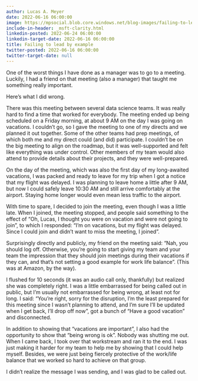 ```yaml
---
author: Lucas A. Meyer
date: 2022-06-16 06:00:00
image: https://mpsocial.blob.core.windows.net/blog-images/failing-to-lead.jpg
include-in-header: _msft-clarity.html
linkedin-posted: 2022-06-24 06:00:00
linkedin-target-date: 2022-06-16 06:00:00
title: Failing to lead by example
twitter-posted: 2022-06-16 06:00:00
twitter-target-date: null
---
```


One of the worst things I have done as a manager was to go to a meeting. Luckily, I had a friend on that meeting (also a manager) that taught me something really important.

Here's what I did wrong.

There was this meeting between several data science teams. It was really hard to find a time that worked for everybody. The meeting ended up being scheduled on a Friday morning, at about 9 AM on the day I was going on vacations. I couldn't go, so I gave the meeting to one of my directs and we planned it out together. Some of the other teams had prep meetings, of which both me and my direct could (and did) participate. I couldn't be on the big meeting to align on the roadmap, but it was well-supported and felt like everything was under control. Other members of my team would also attend to provide details about their projects, and they were well-prepared.

On the day of the meeting, which was also the first day of my long-awaited vacations, I was packed and ready to leave for my trip when I got a notice that my flight was delayed. I was planning to leave home a little after 9 AM, but now I could safely leave 10:30 AM and still arrive comfortably at the airport. Staying home longer would even mean less traffic to the airport.

With time to spare, I decided to join the meeting, even though I was a little late. When I joined, the meeting stopped, and people said something to the effect of "Oh, Lucas, I thought you were on vacation and were not going to join", to which I responded: "I'm on vacations, but my flight was delayed. Since I could join and didn't want to miss the meeting, I joined".

Surprisingly directly and publicly, my friend on the meeting said: "Nah, you should log off. Otherwise, you're going to start giving my team and your team the impression that they should join meetings during their vacations if they can, and that's not setting a good example for work life balance". (This was at Amazon, by the way).

I flushed for 10 seconds (it was an audio call only, thankfully) but realized she was completely right. I was a little embarrassed for being called out in public, but I'm usually not embarrassed for being wrong, at least not for long. I said: "You're right, sorry for the disruption, I'm the least prepared for this meeting since I wasn't planning to attend, and I'm sure I'll be updated when I get back, I'll drop off now", got a bunch of "Have a good vacation" and disconnected.

In addition to showing that "vacations are important", I also had the opportunity to show that "being wrong is ok". Nobody was shutting me out. When I came back, I took over that workstream and ran it to the end. I was just making it harder for my team to help me by showing that I could help myself. Besides, we were just being fiercely protective of the work/life balance that we worked so hard to achieve on that group.

I didn't realize the message I was sending, and I was glad to be called out.

